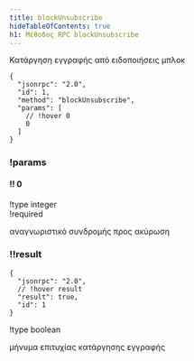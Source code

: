 ```yaml
---
title: blockUnsubscribe
hideTableOfContents: true
h1: Μέθοδος RPC blockUnsubscribe
---
```


Κατάργηση εγγραφής από ειδοποιήσεις μπλοκ

<APIMethod>

```jsonc !!request
{
  "jsonrpc": "2.0",
  "id": 1,
  "method": "blockUnsubscribe",
  "params": [
    // !hover 0
    0
  ]
}
```

### !params

#### !! 0

!type integer  
!required

αναγνωριστικό συνδρομής προς ακύρωση

### !!result

```jsonc !response
{
  "jsonrpc": "2.0",
  // !hover result
  "result": true,
  "id": 1
}
```

!type boolean

μήνυμα επιτυχίας κατάργησης εγγραφής

</APIMethod>
